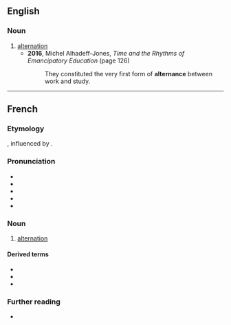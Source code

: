 ==English==

===Noun===
{{en-noun|~}}

# [[alternation]]
#* '''2016''', Michel Alhadeff-Jones, ''Time and the Rhythms of Emancipatory Education'' (page 126)
#*: They constituted the very first form of '''alternance''' between work and study.

----

==French==

===Etymology===
{{af|fr|alterner|-ance}}, influenced by {{der|fr|la|alternatio}}.

===Pronunciation===
* {{fr-IPA}}
* {{audio|fr|LL-Q150 (fra)-LoquaxFR-alternance.wav|Audio}}
* {{homophones|fr|alternances}}
* {{hyphenation|fr|al|ter|nance}}
* {{rhymes|fr|ɑ̃s|s=3}}

===Noun===
{{fr-noun|f}}

# [[alternation]]

====Derived terms====
* {{l|fr|alternance consonantique}}
* {{l|fr|alternance de code}}
* {{l|fr|alternance vocalique}}

===Further reading===
* {{R:TLFi}}